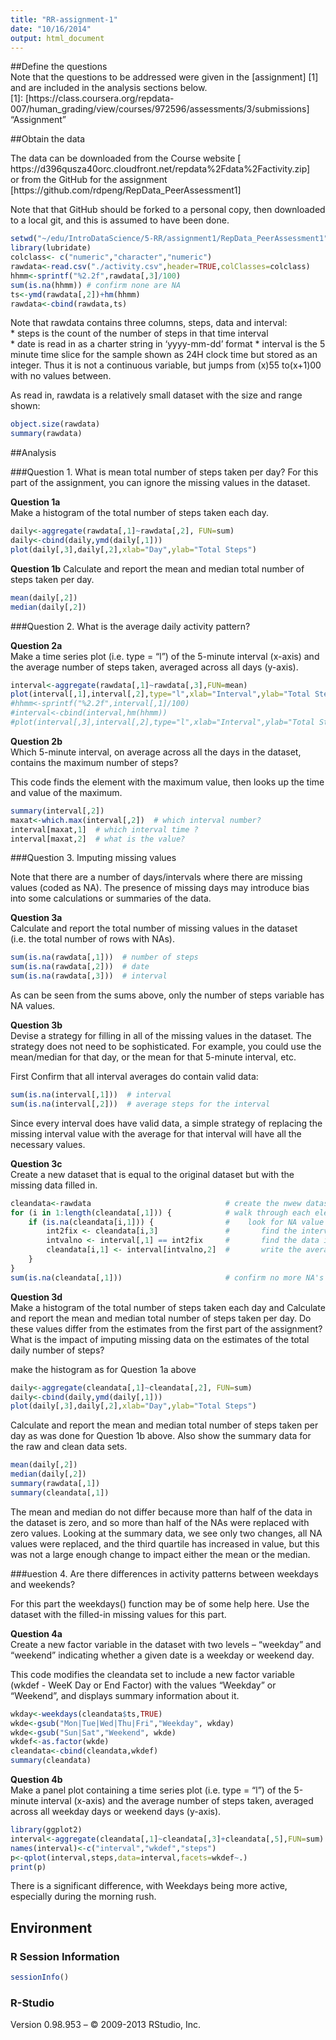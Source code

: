 ```yaml
---
title: "RR-assignment-1"
date: "10/16/2014"
output: html_document
---
```


##Define the questions  
Note that the questions to be addressed were given in the [assignment] [1] and are included in the analysis sections below.  
[1]: [https://class.coursera.org/repdata-007/human_grading/view/courses/972596/assessments/3/submissions] "Assignment"  


##Obtain the data  

The data can be downloaded from the Course website [ https://d396qusza40orc.cloudfront.net/repdata%2Fdata%2Factivity.zip]   
or from the GitHub for the assignment [https://github.com/rdpeng/RepData_PeerAssessment1]  

Note that that GitHub should be forked to a personal copy, then downloaded to a local git, and this is assumed to have been done.

```r
setwd("~/edu/IntroDataScience/5-RR/assignment1/RepData_PeerAssessment1")
library(lubridate)
colclass<- c("numeric","character","numeric")
rawdata<-read.csv("./activity.csv",header=TRUE,colClasses=colclass)
hhmm<-sprintf("%2.2f",rawdata[,3]/100)
sum(is.na(hhmm)) # confirm none are NA
ts<-ymd(rawdata[,2])+hm(hhmm)
rawdata<-cbind(rawdata,ts)
```
 
Note that rawdata contains three columns, steps, data and interval:  
* steps is the count of the number of steps in that time interval  
* date is read in as a charter string in 'yyyy-mm-dd' format 
* interval is the 5 minute time slice for the sample shown as 24H clock time but stored as an integer.  Thus it is not a continuous variable, but jumps from (x)55 to(x+1)00 with no values between.  

As read in, rawdata is a relatively small dataset with the size and range shown:  
```r
object.size(rawdata)
summary(rawdata)
```

##Analysis  
  
###Question 1. What is mean total number of steps taken per day? 
For this part of the assignment, you can ignore the missing values in the dataset.  

**Question 1a**  
Make a histogram of the total number of steps taken each day.  
```r
daily<-aggregate(rawdata[,1]~rawdata[,2], FUN=sum)
daily<-cbind(daily,ymd(daily[,1]))
plot(daily[,3],daily[,2],xlab="Day",ylab="Total Steps")
```  

**Question 1b** 
Calculate and report the mean and median total number of steps taken per day.   
```r
mean(daily[,2])
median(daily[,2])
```

###Question 2. What is the average daily activity pattern?  

**Question 2a**  
Make a time series plot (i.e. type = "l") of the 5-minute interval (x-axis) and the average number of steps taken, averaged across all days (y-axis).  

```r
interval<-aggregate(rawdata[,1]~rawdata[,3],FUN=mean)
plot(interval[,1],interval[,2],type="l",xlab="Interval",ylab="Total Steps")
#hhmm<-sprintf("%2.2f",interval[,1]/100)
#interval<-cbind(interval,hm(hhmm))
#plot(interval[,3],interval[,2],type="l",xlab="Interval",ylab="Total Steps")
```

**Question 2b**  
Which 5-minute interval, on average across all the days in the dataset, contains the maximum number of steps?  

This code finds the element with the maximum value, then looks up the time and value of the maximum.  
```r
summary(interval[,2])
maxat<-which.max(interval[,2])  # which interval number?
interval[maxat,1]  # which interval time ?
interval[maxat,2]  # what is the value?
```

###Question 3. Imputing missing values

Note that there are a number of days/intervals where there are missing values (coded as NA). The presence of missing days may introduce bias into some calculations or summaries of the data.

**Question 3a**  
Calculate and report the total number of missing values in the dataset (i.e. the total number of rows with NAs).  
  
```r
sum(is.na(rawdata[,1]))  # number of steps  
sum(is.na(rawdata[,2]))  # date  
sum(is.na(rawdata[,3]))  # interval  
```
As can be seen from the sums above, only the number of steps variable has NA values.  

**Question 3b**  
Devise a strategy for filling in all of the missing values in the dataset. The strategy does not need to be sophisticated. For example, you could use the mean/median for that day, or the mean for that 5-minute interval, etc.  

First Confirm that all interval averages do contain valid data:   
```r
sum(is.na(interval[,1]))  # interval
sum(is.na(interval[,2]))  # average steps for the interval
```

Since every interval does have valid data, a simple strategy of replacing the missing interval value with the average for that interval will have all the necessary values.  

**Question 3c**  
Create a new dataset that is equal to the original dataset but with the missing data filled in.  
```r
cleandata<-rawdata                              # create the nwew dataset
for (i in 1:length(cleandata[,1])) {            # walk through each element
    if (is.na(cleandata[i,1])) {                #    look for NA value
        int2fix <- cleandata[i,3]               #       find the interval time
        intvalno <- interval[,1] == int2fix     #       find the data in the average interval table
        cleandata[i,1] <- interval[intvalno,2]  #       write the average value over the NA
    }
}
sum(is.na(cleandata[,1]))                       # confirm no more NA's
```

**Question 3d**  
Make a histogram of the total number of steps taken each day and Calculate and report the mean and median total number of steps taken per day. Do these values differ from the estimates from the first part of the assignment? What is the impact of imputing missing data on the estimates of the total daily number of steps? 

make the histogram as for Question 1a above
```r
daily<-aggregate(cleandata[,1]~cleandata[,2], FUN=sum)
daily<-cbind(daily,ymd(daily[,1]))
plot(daily[,3],daily[,2],xlab="Day",ylab="Total Steps")
```  

Calculate and report the mean and median total number of steps taken per day as was done for Question 1b above.  Also show the summary data for the raw and clean data sets.     
```r
mean(daily[,2])
median(daily[,2])
summary(rawdata[,1])
summary(cleandata[,1])
```
The mean and median do not differ because more than half of the data in the dataset is zero, and so more than half of the NAs were replaced with zero values.  Looking at the summary data, we see only two changes, all NA values were replaced, and the third quartile has increased in value, but this was not a large enough change to impact either the mean or the median.


###uestion 4. Are there differences in activity patterns between weekdays and weekends?  

For this part the weekdays() function may be of some help here. Use the dataset with the filled-in missing values for this part.

**Question 4a**  
Create a new factor variable in the dataset with two levels – “weekday” and “weekend” indicating whether a given date is a weekday or weekend day.  

This code modifies the cleandata set to include a new factor variable (wkdef - WeeK Day or End Factor) with the values "Weekday" or "Weekend", and displays summary information about it.    

```r
wkday<-weekdays(cleandata$ts,TRUE)
wkde<-gsub("Mon|Tue|Wed|Thu|Fri","Weekday", wkday)
wkde<-gsub("Sun|Sat","Weekend", wkde)
wkdef<-as.factor(wkde)
cleandata<-cbind(cleandata,wkdef)
summary(cleandata)
```

**Question 4b**  
Make a panel plot containing a time series plot (i.e. type = "l") of the 5-minute interval (x-axis) and the average number of steps taken, averaged across all weekday days or weekend days (y-axis).  

```r
library(ggplot2)
interval<-aggregate(cleandata[,1]~cleandata[,3]+cleandata[,5],FUN=sum) 
names(interval)<-c("interval","wkdef","steps")
p<-qplot(interval,steps,data=interval,facets=wkdef~.)
print(p)
```
   
There is a significant difference, with Weekdays being more active, especially during the morning rush.  


## Environment  

### R Session Information  
```r
sessionInfo()
```
### R-Studio
Version 0.98.953 – © 2009-2013 RStudio, Inc.  
